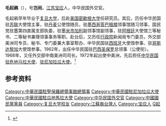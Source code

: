 '''毛起鹇'''（{{bd|1916年|3月7日|||catIdx=Mao毛}}），号'''岂闲'''，[[江苏|江苏]][[宝应县|宝应]]人，中华民国外交官。

毛起鹇早年毕业于[[复旦大学|复旦大学]]，后赴[[美国|美国]][[密歇根大学|密歇根大学]]任研究员。其后，历任中华民国驻[[苏联|苏联]]大使馆主事，驻[[丹麦|丹麦]]公使馆随员，驻[[墨西哥|墨西哥]][[答巴租腊|答巴租腊]]领事馆随习领事，国民党驻墨第四直属支部执委，驻墨[[米市加利|米市加利]]副领事馆副领事，驻[[阿根廷|阿根廷]]大使馆三等秘书、二等秘书兼理领事事务等职。赴台后，又历任[[行政院|行政院]]新闻局专门委员，外交部美洲司专员、秘书、专门委兼大事室帮办、中华民国驻[[西班牙|西班牙]]大使馆参事、驻[[哥斯达黎加|哥斯达黎加]]大使馆参事。1962年，出任中华民国驻[[巴西|巴西]][[圣保罗|圣保罗]]总领事（公使衔）。1968年，又任外交部中南美洲司司长。1972年起出使中美洲，先后担任[[中国驻危地马拉大使列表|中华民国驻危地马拉大使]]、[[中国驻尼加拉瓜大使列表|驻尼加拉瓜大使]]。<ref name="kmt">{{cite book|title=《中国国民党百年人物全书》|publisher=团结出版社|year=2005}}</ref>

== 参考资料 ==
{{reflist}}

{{DEFAULTSORT:Mao毛}}
[[Category:中華民國駐聖保羅總領事館總領事|Category:中華民國駐聖保羅總領事館總領事]]
[[Category:中華民國駐尼加拉瓜大使|Category:中華民國駐尼加拉瓜大使]]
[[Category:中華民國駐瓜地馬拉大使|Category:中華民國駐瓜地馬拉大使]]
[[Category:中华民国外交官|Category:中华民国外交官]]
[[Category:中國國民黨黨員|Category:中國國民黨黨員]]
[[Category:复旦大学校友|Category:复旦大学校友]]
[[Category:江蘇裔台灣人|Category:江蘇裔台灣人]]
[[Category:宝应人|Category:宝应人]]
[[Category:毛姓|Q起]]